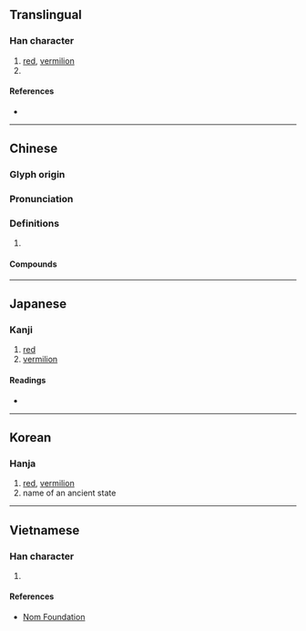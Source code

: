 {{character info/new}}
==Translingual==

===Han character===
{{Han char|rn=59|rad=彡|as=04|sn=7|four=72422|canj=BYHHH|ids=⿰丹彡}}

# [[red]], [[vermilion]]
# {{surname|lang=zh}}

====References====
* {{Han ref|kx=0363.080|dkj=09972|dj=0682.030|hdz=20853.020|uh=5F64|ud=24420|bh=A7CD|bd=42957}}

----

==Chinese==
{{zh-forms}}

===Glyph origin===
{{Han etym}}

===Pronunciation===
{{zh-pron
|m=tóng
|c=tung4
|mn=qz,xm,zz:tông
|mc=y
|oc=y
|cat=
}}

===Definitions===
{{zh-hanzi}}

# {{rfdef|zh}}

====Compounds====
{{zh-der|彤庭|彤弓|彤管|彤管流芳|彤管貽|彤闈|彤雲|彤霞|紅彤彤}}

----

==Japanese==

===Kanji===
{{ja-kanji|grade=|rs=彡04}}

# [[red]]
# [[vermilion]]

====Readings====
* {{ja-readings|on=[[とう]] (tō), [[ず]] (zu)|kun=[[あかい]] (akai)}}

----

==Korean==

===Hanja===
{{ko-hanja|hangeul=[[동]]|eumhun=|rv=dong|mr=tong|y=tong}}

# [[red]], [[vermilion]]
# name of an ancient state

----

==Vietnamese==

===Han character===
{{vi-readings|rs=彡04|hanviet=đồng}}

# {{defn|lang=vi|sort=彡04}}

====References====
* [http://nomfoundation.org/common/nom_details.php?codepoint=5f64 Nom Foundation]